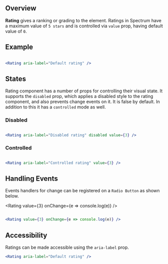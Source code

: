 
## Overview

**Rating** gives a ranking or grading to the element. Ratings in Spectrum have a maximum value of `5 stars` and is controlled via `value` prop, having default value of `0`.

## Example

<Rating aria-label="Default rating" />

```jsx

<Rating aria-label="Default rating" />
```

## States

Rating component has a number of props for controlling their visual state. It supports the `disabled` prop, which applies a disabled style to the rating component, and also prevents change events on it. It is false by default. In addition to this it has a `controlled` mode as well.

### Disabled

<Rating aria-label="Disabled rating" disabled value={3} />

```jsx

<Rating aria-label="Disabled rating" disabled value={3} />
```

### Controlled

<Rating aria-label="Controlled rating" value={3} />

```jsx

<Rating aria-label="Controlled rating" value={3} />
```

## Handling Events

Events handlers for change can be registered on a `Radio Button` as shown below.

<Rating value={3} onChange={e => console.log(e)} />

```jsx

<Rating value={3} onChange={e => console.log(e)} />
```

## Accessibility

Ratings can be made accessible using the `aria-label` prop.

```jsx
<Rating aria-label="Default rating" />
```
